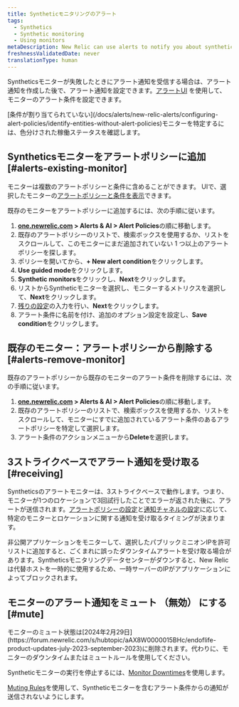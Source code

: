 ```yaml
---
title: Syntheticモニタリングのアラート
tags:
  - Synthetics
  - Synthetic monitoring
  - Using monitors
metaDescription: New Relic can use alerts to notify you about synthetic monitors's failures.
freshnessValidatedDate: never
translationType: human
---
```


Syntheticsモニターが失敗したときにアラート通知を受信する場合は、アラート通知を作成した後で、アラート通知を設定できます。[アラートUI](/docs/alerts-applied-intelligence/new-relic-alerts/alert-policies/create-edit-or-find-alert-policy/) を使用して、モニターのアラート条件を設定できます。

<Callout variant="tip">
  [条件が割り当てられていない](/docs/alerts/new-relic-alerts/configuring-alert-policies/identify-entities-without-alert-policies)モニターを特定するには、色分けされた稼働ステータスを確認します。
</Callout>

## Syntheticsモニターをアラートポリシーに追加 [#alerts-existing-monitor]

モニターは複数のアラートポリシーと条件に含めることができます。<InlinePopover type="alerts"/> UIで、選択したモニターの[アラートポリシーと条件を表示](/docs/synthetics/new-relic-synthetics/using-monitors/view-monitors-alert-policies-conditions)できます。

既存のモニターをアラートポリシーに追加するには、次の手順に従います。

1. **[one.newrelic.com](https://one.newrelic.com/alerts-ai/condition-builder/policy-list) > Alerts & AI > Alert Policies**の順に移動します。
2. 既存のアラートポリシーのリストで、検索ボックスを使用するか、リストをスクロールして、このモニターにまだ追加されていない 1 つ以上のアラートポリシーを探します。
3. ポリシーを開いてから、**+ New alert condition**をクリックします。
4. **Use guided mode**をクリックします。
5. **Synthetic monitors**をクリックし、**Next**をクリックします。
6. リストからSyntheticモニターを選択し、モニターするメトリクスを選択して、**Next**をクリックします。
7. [残りの設定](/docs/alerts-applied-intelligence/new-relic-alerts/alert-conditions/create-nrql-alert-conditions/#query-order)の入力を行い、**Next**をクリックします。
8. アラート条件に名前を付け、追加のオプション設定を設定し、**Save condition**をクリックします。

## 既存のモニター：アラートポリシーから削除する [#alerts-remove-monitor]

既存のアラートポリシーから既存のモニターのアラート条件を削除するには、次の手順に従います。

1. **[one.newrelic.com](https://one.newrelic.com/alerts-ai/condition-builder/policy-list) > Alerts & AI > Alert Policies**の順に移動します。
2. 既存のアラートポリシーのリストで、検索ボックスを使用するか、リストをスクロールして、モニターにすでに追加されているアラート条件のあるアラートポリシーを特定して選択します。
3. アラート条件のアクションメニューから**Delete**を選択します。

## 3ストライクベースでアラート通知を受け取る [#receiving]

Syntheticsのアラートモニターは、3ストライクベースで動作します。つまり、モニターが1つのロケーションで3回試行したことでエラーが返された後に、アラートが送信されます。[アラートポリシーの設定](/docs/alerts/new-relic-alerts-beta/configuring-alert-policies/alert-policy-workflow)と[通知チャネルの設定](/docs/alerts/new-relic-alerts-beta/managing-notification-channels/notification-channels-controlling-where-send-alerts)に応じて、特定のモニターとロケーションに関する通知を受け取るタイミングが決まります。

非公開アプリケーションをモニターして、選択したパブリックミニオンIPを許可リストに追加すると、ごくまれに誤ったダウンタイムアラートを受け取る場合があります。Syntheticsモニタリングデータセンターがダウンすると、New Relicは代替ホストを一時的に使用するため、一時サーバーのIPがアプリケーションによってブロックされます。

## モニターのアラート通知をミュート （無効） にする [#mute]

<Callout variant="important">
  モニターのミュート状態は[2024年2月29日](https://forum.newrelic.com/s/hubtopic/aAX8W0000015BHc/endoflife-product-updates-july-2023-september-2023)に削除されます。代わりに、モニターのダウンタイムまたはミュートルールを使用してください。
</Callout>

Syntheticモニターの実行を停止するには、[Monitor Downtimes](/docs/synthetics/synthetic-monitoring/using-monitors/monitor-downtimes-disable-monitoring-during-scheduled-maintenance-times/)を使用します。

[Muting Rules](/docs/alerts-applied-intelligence/new-relic-alerts/alert-notifications/muting-rules-suppress-notifications/)を使用して、Syntheticモニターを含むアラート条件からの通知が送信されないようにします。